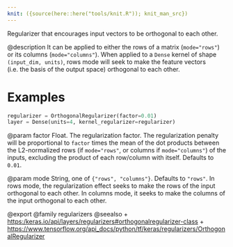 ```yaml
---
knit: ({source(here::here("tools/knit.R")); knit_man_src})
---
```

Regularizer that encourages input vectors to be orthogonal to each other.

@description
It can be applied to either the rows of a matrix (`mode="rows"`) or its
columns (`mode="columns"`). When applied to a `Dense` kernel of shape
`(input_dim, units)`, rows mode will seek to make the feature vectors
(i.e. the basis of the output space) orthogonal to each other.

# Examples
```python
regularizer = OrthogonalRegularizer(factor=0.01)
layer = Dense(units=4, kernel_regularizer=regularizer)
```

@param factor
Float. The regularization factor. The regularization penalty
will be proportional to `factor` times the mean of the dot products
between the L2-normalized rows (if `mode="rows"`, or columns if
`mode="columns"`) of the inputs, excluding the product of each
row/column with itself.  Defaults to `0.01`.

@param mode
String, one of `{"rows", "columns"}`. Defaults to `"rows"`. In
rows mode, the regularization effect seeks to make the rows of the
input orthogonal to each other. In columns mode, it seeks to make
the columns of the input orthogonal to each other.

@export
@family regularizers
@seealso
+ <https:/keras.io/api/layers/regularizers#orthogonalregularizer-class>
+ <https://www.tensorflow.org/api_docs/python/tf/keras/regularizers/OrthogonalRegularizer>
